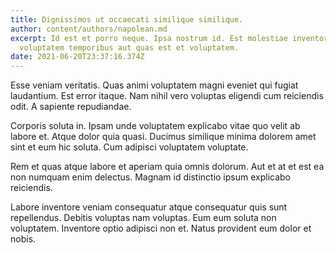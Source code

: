 ```yaml
---
title: Dignissimos ut occaecati similique similique.
author: content/authors/napolean.md
excerpt: Id est et porro neque. Ipsa nostrum id. Est molestiae inventore. Nemo
  voluptatem temporibus aut quas est et voluptatem.
date: 2021-06-20T23:37:16.374Z
---
```

Esse veniam veritatis. Quas animi voluptatem magni eveniet qui fugiat laudantium. Est error itaque. Nam nihil vero voluptas eligendi cum reiciendis odit. A sapiente repudiandae.
 Corporis soluta in. Ipsam unde voluptatem explicabo vitae quo velit ab labore et. Atque dolor quia quasi. Ducimus similique minima dolorem amet sint et eum hic soluta. Cum adipisci voluptatem voluptate.
 Rem et quas atque labore et aperiam quia omnis dolorum. Aut et at et est ea non numquam enim delectus. Magnam id distinctio ipsum explicabo reiciendis.
 Labore inventore veniam consequatur atque consequatur quis sunt repellendus. Debitis voluptas nam voluptas. Eum eum soluta non voluptatem. Inventore optio adipisci non et. Natus provident eum dolor et nobis.
